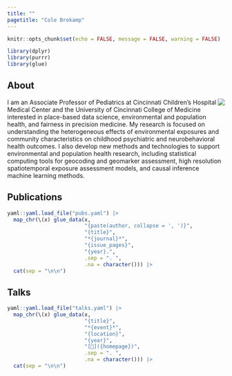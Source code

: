 ```yaml
---
title: ""
pagetitle: "Cole Brokamp"
---
```


```r
knitr::opts_chunk$set(echo = FALSE, message = FALSE, warning = FALSE)
```
```r
library(dplyr)
library(purrr)
library(glue)
```

## About

<div class="jumbotron">
  <img src='cole_circle.png' align='right' style="max-height: 250px; max-width: 250px;">
  <p>
  I am an Associate Professor of Pediatrics at Cincinnati Children’s Hospital Medical Center and the University of Cincinnati College of Medicine interested in place-based data science, environmental and population health, and fairness in precision medicine. My research is focused on understanding the heterogeneous effects of environmental exposures and community characteristics on childhood psychiatric and neurobehavioral health outcomes. I also develop new methods and technologies to support environmental and population health research, including statistical computing tools for geocoding and geomarker assessment, high resolution spatiotemporal exposure assessment models, and causal inference machine learning methods. </p>
</div>

## Publications

```r
yaml::yaml.load_file("pubs.yaml") |>
  map_chr(\(x) glue_data(x,
                         "{paste(author, collapse = ', ')}",
                         "{title}",
                         "*{journal}*",
                         "{issue_pages}",
                         "{year}.",
                         .sep = ". ",
                         .na = character())) |>
  cat(sep = "\n\n")
```

## Talks

```r
yaml::yaml.load_file("talks.yaml") |>
  map_chr(\(x) glue_data(x,
                         "{title}",
                         "*{event}*",
                         "{location}",
                         "{year}",
                         "[📄]({homepage})",
                         .sep = ". ",
                         .na = character())) |>
  cat(sep = "\n\n")
```
